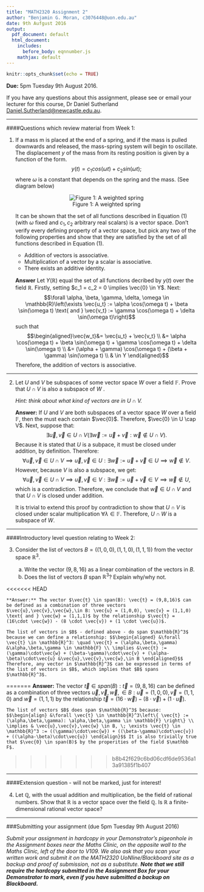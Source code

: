 ```yaml
---
title: "MATH2320 Assignment 2"
author: "Benjamin G. Moran, c3076448@uon.edu.au"
date: 9th Aufgust 2016
output:
  pdf_document: default
  html_document:
    includes:
      before_body: eqnnumber.js
    mathjax: default
---
```


```r
knitr::opts_chunk$set(echo = TRUE)

```
**Due:** 5pm Tuesday 9th August 2016.

If you have any questions about this assignment, please see or email your lecturer for this course, Dr Daniel Sutherland <Daniel.Sutherland@newcastle.edu.au>.

***
####Questions which review material from Week 1:

1. If a mass m is placed at the end of a spring, and if the mass is pulled downwards and released, the mass-spring system will begin to oscillate. The displacement $y$ of the mass from its resting position is given by a function of the form. 
$$ y(t) = c_1 cos(\omega t) + c_2 sin(\omega t); $$ where $\omega$ is a constant that depends on the spring and the mass. (See diagram below) <center> ![Figure 1: A weighted spring](figures/spring.jpg) </center>

    It can be shown that the set of all functions described in Equation (1) (with $\omega$ fixed and $c_1, c_2$ arbitrary real scalars) is a vector space. Don't verify every defining property of a vector space, but pick any two of the following properties and show that they are satisfied by the set of all functions described in Equation (1).
    * Addition of vectors is associative.
    * Multiplication of a vector by a scalar is associative.
    * There exists an additive identity.
    
    \hfill
    
    **Answer** Let $Y(\mathbb{R})$ equal the set of all functions decribed by $y(t)$ over the field $\mathbb{R}$. Firstly, setting $c_1 = c_2 = 0 \implies \vec{0} \in Y$. Next: $$\forall \alpha, \beta, \gamma, \delta, \omega \in \mathbb{R}\left(\exists \vec{u_t} := \alpha \cos(\omega t) + \beta \sin(\omega t) \text{ and } \vec{v_t} := \gamma \cos(\omega t) + \delta \sin(\omega t)\right)$$ such that 
    $$\begin{aligned}\vec{w_t}&= \vec{u_t} + \vec{v_t} \\ &= \alpha \cos(\omega t) + \beta \sin(\omega t) + \gamma \cos(\omega t) + \delta \sin(\omega t) \\ &= (\alpha + \gamma) \cos(\omega t) + (\beta + \gamma) \sin(\omega t) \\ & \in Y \end{aligned}$$ Therefore, the addition of vectors is associative.

***

2.	Let $U$ and $V$ be subspaces of some vector space $W$ over a field $\mathbb{F}$. Prove that $U \cap V$ is also a subspace of $W$ .

    *Hint: think about what kind of vectors are in $U \cap V$.*
    
    \hfill
    
    **Answer:** If $U$ and $V$ are both subspaces of a vector space $W$ over a field $\mathbb{F}$, then the must each contain $\vec{0}$. Therefore, $\vec{0} \in U \cap V$. Next, suppose that: $$\exists \vec{u},\vec{v} \in U \cap V ( \exists\vec{w} := \vec{u} + \vec{v}: \vec{w} \notin U \cap V).$$ Because it is stated that $U$ is a subpace, it must be closed under addition, by definition. Therefore: $$\forall \vec{u},\vec{v} \in U \cap V \implies \vec{u},\vec{v} \in U : \exists\vec{w} := \vec{u} + \vec{v} \in U \implies \vec{w} \notin V.$$ However, because $V$ is also a subspace, we get: $$\forall \vec{u},\vec{v} \in U \cap V \implies \vec{u},\vec{v} \in V: \exists\vec{w} := \vec{u} + \vec{v} \in V \implies \vec{w} \notin U,$$ which is a contradiction. Therefore, we conclude that $\vec{w} \in U \cap V$ and that $U \cap V$ is closed under addition. 
    
    It is trivial to extend this proof by contradiction to show that $U \cap V$ is closed under scalar multiplication $\forall \lambda \in \mathbb{F}$. Therefore, $U \cap W$ is a subspace of $W$.

***
####Introductory level question relating to Week 2:

3.	Consider the list of vectors $B = ((1, 0, 0), (1, 1, 0), (1, 1, 1))$ from the vector space $\mathbb{R}^3$.

    (a)	Write the vector $(9, 8, 16)$ as a linear combination of the vectors in $B$.
    (b)	Does the list of vectors $B$ span $\mathbb{R}^3$? Explain why/why not.
    
<<<<<<< HEAD
    \hfill
    
    **Answer:** The vector $\vec{t} \in span(B): \vec{t} = (9,8,16)$ can be defined as a combination of three vectors $\vec{u},\vec{v},\vec{w},\in B: \vec{u} = (1,0,0), \vec{v} = (1,1,0) \text{ and } \vec{w} = (1,1,1)$ by the relationship $\vec{t} = (16\cdot \vec{w}) - (8 \cdot \vec{v}) + (1 \cdot \vec{u})$.
    
    The list of vectors in $B$ - defined above - do span $\mathbb{R}^3$ because we can define a relationship: $$\begin{aligned} &\forall \vec{t} \in \mathbb{R}^3: \quad \vec{t} = (\alpha,\beta,\gamma) &\alpha,\beta,\gamma \in \mathbb{F} \\ \implies &\vec{t} := (\gamma)\cdot\vec{w} + (\beta-\gamma)\cdot\vec{v} + (\alpha-\beta)\cdot\vec{u} &\vec{u},\vec{v},\vec{w},\in B \end{aligned}$$ Therefore, any vector in $\mathbb{R}^3$ can be expressed in terms of the list of vectors in $B$, which implies that $B$ spans $\mathbb{R}^3$.
=======
    **Answer:** The vector $\vec{t} \in span(B): \vec{t} = (9,8,16)$ can be defined as a combination of three vectors $\vec{u},\vec{v},\vec{w},\in B: \vec{u} = (1,0,0), \vec{v} = (1,1,0) \text{ and } \vec{w} = (1,1,1)$ by the relationship $\vec{t} = (16\cdot \vec{w}) - (8 \cdot \vec{v}) + (1 \cdot \vec{u})$.
    
    The list of vectors $B$ does span $\mathbb{R}^3$ because: $$\begin{align} &\forall \vec{t} \in \mathbb{R}^3\left\{ \vec{t} := (\alpha,\beta,\gamma): \alpha,\beta,\gamma \in \mathbb{F} \right\} \\ \implies & \vec{u},\vec{v},\vec{w} \in B, \; \exists \vec{t} \in \mathbb{R}^3 := ((\gamma)\cdot\vec{w}) + ((\beta-\gamma)\cdot\vec{v}) + ((\alpha-\beta)\cdot\vec{u}) \end{align}$$ It is also trivially true that $\vec{0} \in span(B)$ by the properities of the field $\mathbb F$.
>>>>>>> b8b42f629c6bd06cdf6de9536a13a91385f1b407
    

***
####Extension question - will not be marked, just for interest!

4.	Let $\mathbb{Q}$, with the usual addition and multiplication, be the field of rational numbers. Show that $\mathbb{R}$ is a vector space over the field $\mathbb{Q}$. Is $\mathbb{R}$ a finite-dimensional rational vector space?

***
###Submitting your assignment (due 5pm Tuesday 9th August 2016)

*Submit your assignment in hardcopy in your Demonstrator's pigeonhole in the Assignment boxes near the Maths Clinic, on the opposite wall to the Maths Clinic, left of the door to V109. We also ask that you scan your written work and submit it on the MATH2320 UoNline/Blackboard site as a backup and proof of submission, not as a substitute. __Note that we still require the hardcopy submitted in the Assignment Box for your Demonstrator to mark, even if you have submitted a backup on Blackboard.__*
